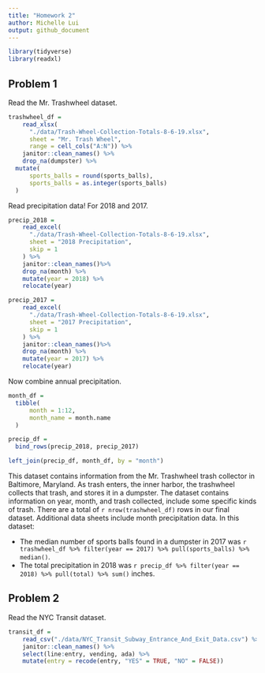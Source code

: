 ```yaml
---
title: "Homework 2"
author: Michelle Lui
output: github_document
---
```


```r
library(tidyverse)
library(readxl)
```

## Problem 1

Read the Mr. Trashwheel dataset. 

```r
trashwheel_df = 
    read_xlsx(
      "./data/Trash-Wheel-Collection-Totals-8-6-19.xlsx",
      sheet = "Mr. Trash Wheel",
      range = cell_cols("A:N")) %>%
    janitor::clean_names() %>%
    drop_na(dumpster) %>%
  mutate(
      sports_balls = round(sports_balls),
      sports_balls = as.integer(sports_balls)
  )
```

Read precipitation data! For 2018 and 2017.

```r
precip_2018 = 
    read_excel(
      "./data/Trash-Wheel-Collection-Totals-8-6-19.xlsx",
      sheet = "2018 Precipitation",
      skip = 1
    ) %>%
    janitor::clean_names()%>%
    drop_na(month) %>%
    mutate(year = 2018) %>%
    relocate(year)

precip_2017 = 
    read_excel(
      "./data/Trash-Wheel-Collection-Totals-8-6-19.xlsx",
      sheet = "2017 Precipitation",
      skip = 1
    ) %>%
    janitor::clean_names()%>%
    drop_na(month) %>%
    mutate(year = 2017) %>%
    relocate(year)
```

Now combine annual precipitation.

```r
month_df = 
  tibble(
      month = 1:12,
      month_name = month.name
  )

precip_df = 
  bind_rows(precip_2018, precip_2017) 

left_join(precip_df, month_df, by = "month")
```

This dataset contains information from the Mr. Trashwheel trash collector in Baltimore, Maryland. As trash enters, the inner harbor, the trashwheel collects that trash, and stores it in a dumpster. The dataset contains information on year, month, and trash collected, include some specific kinds of trash. There are a total of `r nrow(trashwheel_df)` rows in our final dataset. Additional data sheets include month precipitation data. In this dataset:

* The median number of sports balls found in a dumpster in 2017 was `r trashwheel_df %>% filter(year == 2017) %>% pull(sports_balls) %>% median()`.
* The total precipitation in 2018 was `r precip_df %>% filter(year == 2018) %>% pull(total) %>% sum()` inches.

## Problem 2

Read the NYC Transit dataset.

```r
transit_df = 
    read_csv("./data/NYC_Transit_Subway_Entrance_And_Exit_Data.csv") %>%
    janitor::clean_names() %>%
    select(line:entry, vending, ada) %>%
    mutate(entry = recode(entry, "YES" = TRUE, "NO" = FALSE))

```


